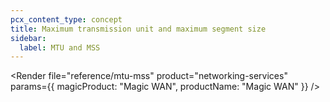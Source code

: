 ```yaml
---
pcx_content_type: concept
title: Maximum transmission unit and maximum segment size
sidebar:
  label: MTU and MSS
---
```



<Render
	file="reference/mtu-mss"
	product="networking-services"
	params={{
		magicProduct: "Magic WAN",
		productName: "Magic WAN"
		}}
/>